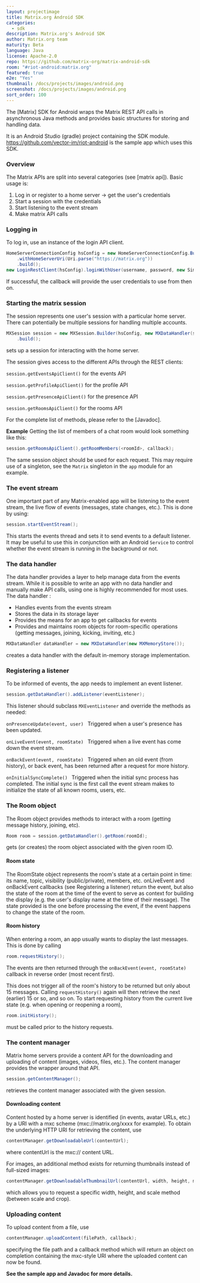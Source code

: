 ```yaml
---
layout: projectimage
title: Matrix.org Android SDK
categories: 
  - sdk
description: Matrix.org's Android SDK
author: Matrix.org team
maturity: Beta
language: Java
license: Apache-2.0
repo: https://github.com/matrix-org/matrix-android-sdk
room: "#riot-android:matrix.org"
featured: true
e2e: "Yes"
thumbnail: /docs/projects/images/android.png
screenshot: /docs/projects/images/android.png
sort_order: 100
---
```


The [Matrix] SDK for Android wraps the Matrix REST API calls in asynchronous Java methods and provides basic structures for storing and handling data.

It is an Android Studio (gradle) project containing the SDK module.
https://github.com/vector-im/riot-android is the sample app which uses this SDK.

### Overview

The Matrix APIs are split into several categories (see [matrix api]).
Basic usage is:

 1. Log in or register to a home server -> get the user's credentials
 2. Start a session with the credentials
 3. Start listening to the event stream
 3. Make matrix API calls

### Logging in

To log in, use an instance of the login API client.

```java
HomeServerConnectionConfig hsConfig = new HomeServerConnectionConfig.Builder()
    .withHomeServerUri(Uri.parse("https://matrix.org"))
    .build();
new LoginRestClient(hsConfig).loginWithUser(username, password, new SimpleApiCallback<Credentials>());
```

If successful, the callback will provide the user credentials to use from then on.

### Starting the matrix session

The session represents one user's session with a particular home server. There can potentially be multiple sessions for handling multiple accounts.

```java
MXSession session = new MXSession.Builder(hsConfig, new MXDataHandler(store, credentials), getApplicationContext())
    .build();
```

sets up a session for interacting with the home server.

The session gives access to the different APIs through the REST clients:

```session.getEventsApiClient()``` for the events API

```session.getProfileApiClient()``` for the profile API

```session.getPresenceApiClient()``` for the presence API

```session.getRoomsApiClient()``` for the rooms API

For the complete list of methods, please refer to the [Javadoc].

**Example**
Getting the list of members of a chat room would look something like this:

```java
session.getRoomsApiClient().getRoomMembers(<roomId>, callback);
```

The same session object should be used for each request. This may require use
of a singleton, see the ```Matrix``` singleton in the ```app``` module for an
example.

### The event stream

One important part of any Matrix-enabled app will be listening to the event stream, the live flow of events (messages, state changes, etc.).
This is done by using:

```java
session.startEventStream();
```

This starts the events thread and sets it to send events to a default listener.
It may be useful to use this in conjunction with an Android ```Service``` to
control whether the event stream is running in the background or not.

### The data handler

The data handler provides a layer to help manage data from the events stream. While it is possible to write an app with no
data handler and manually make API calls, using one is highly recommended for most uses. The data handler :

 * Handles events from the events stream
 * Stores the data in its storage layer
 * Provides the means for an app to get callbacks for events
 * Provides and maintains room objects for room-specific operations (getting messages, joining, kicking, inviting, etc.)

```java
MXDataHandler dataHandler = new MXDataHandler(new MXMemoryStore());
```

creates a data handler with the default in-memory storage implementation.

### Registering a listener

To be informed of events, the app needs to implement an event listener.

```java
session.getDataHandler().addListener(eventListener);
```

This listener should subclass ```MXEventListener``` and override the methods as needed:

```onPresenceUpdate(event, user) ```
Triggered when a user's presence has been updated.

```onLiveEvent(event, roomState) ```
Triggered when a live event has come down the event stream.

```onBackEvent(event, roomState) ```
Triggered when an old event (from history), or back event, has been returned after a request for more history.

```onInitialSyncComplete() ```
Triggered when the initial sync process has completed. The initial sync is the first call the event stream makes
to initialize the state of all known rooms, users, etc.

### The Room object
The Room object provides methods to interact with a room (getting message history, joining, etc).

```java
Room room = session.getDataHandler().getRoom(roomId);
```

gets (or creates) the room object associated with the given room ID.

#### Room state
The RoomState object represents the room's state at a certain point in time: its name, topic, visibility (public/private), members, etc.
onLiveEvent and onBackEvent callbacks (see Registering a listener) return the event, but also the state of the room at the time of the event to
serve as context for building the display (e.g. the user's display name at the time of their message). The state provided is the one before
processing the event, if the event happens to change the state of the room.

#### Room history
When entering a room, an app usually wants to display the last messages. This is done by calling

```java
room.requestHistory();
```

The events are then returned through the ```onBackEvent(event, roomState)``` callback in reverse order (most recent first).

This does not trigger all of the room's history to be returned but only about 15 messages. Calling ```requestHistory()``` again will then
retrieve the next (earlier) 15 or so, and so on. To start requesting history from the current live state (e.g. when opening or reopening a room),

```java
room.initHistory();
```

must be called prior to the history requests.

### The content manager

Matrix home servers provide a content API for the downloading and uploading of content (images, videos, files, etc.).
The content manager provides the wrapper around that API.

```java
session.getContentManager();
```

retrieves the content manager associated with the given session.

#### Downloading content

Content hosted by a home server is identified (in events, avatar URLs, etc.) by a URI with a mxc scheme (mxc://matrix.org/xxxx for example).
To obtain the underlying HTTP URI for retrieving the content, use

```java
contentManager.getDownloadableUrl(contentUrl);
```

where contentUrl is the mxc:// content URL.

For images, an additional method exists for returning thumbnails instead of full-sized images:

```java
contentManager.getDownloadableThumbnailUrl(contentUrl, width, height, method);
```

which allows you to request a specific width, height, and scale method (between scale and crop).

### Uploading content
To upload content from a file, use

```java
contentManager.uploadContent(filePath, callback);
```

specifying the file path and a callback method which will return an object on completion containing the mxc-style URI where the uploaded
content can now be found.

**See the sample app and Javadoc for more details.**
